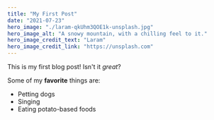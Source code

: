 ```yaml
---
title: "My First Post"
date: "2021-07-23"
hero_image: "./laram-qkUhm3QOE1k-unsplash.jpg"
hero_image_alt: "A snowy mountain, with a chilling feel to it."
hero_image_credit_text: "Laram"
hero_image_credit_link: "https://unsplash.com"
---
```


This is my first blog post! Isn't it *great*?

Some of my **favorite** things are:

* Petting dogs
* Singing
* Eating potato-based foods